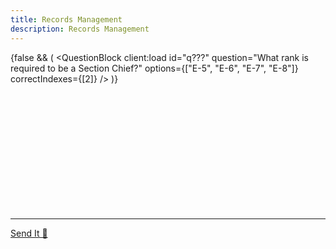 ```yaml
---
title: Records Management
description: Records Management
---
```



{false && (
  <QuestionBlock
    client:load
    id="q???"
    question="What rank is required to be a Section Chief?"
    options={["E-5", "E-6", "E-7", "E-8"]}
    correctIndexes={[2]}
  />
)}

<div className="space-y-1 max-w-none">
  <QuestionBlock
    client:load
    id="q1"
    question="Ensuring proper collection, preservation, and safeguarding of federal records is the responsibility of _____."
    options={["Unit Commanders", "Unit Records Managers", "Base Records Managers", "All Department of the Air Force Personnel (military, civilians, contractors)"]}
    correctIndexes={[3]}
  />
<br />
  <QuestionBlock
    client:load
    id="q2"
    question="Which statement is NOT true as it pertains to maintaining an effective records management program?"
    options={["It's used to preserve our nation's history.", "It assists with mission planning and operations", "It allows for informed decision making at all levels within the chain.", "Individuals cannot be held liable for records not properly maintained/disposed of."]}
    correctIndexes={[3]}
  />
<br />
  <QuestionBlock
    client:load
    id="q3"
    question="Which of the following documents are considered a record?"
    options={["Routing Slip", "Air Force Times", "CMSAF Post on Twitter", "Signed Appointment Letter", "Selfie with the First Sergeant", "AF Achievement Medal with Order Number"]}
    correctIndexes={[2,3,5]}
  />
<br />
  <QuestionBlock
    client:load
    id="q4"
    question="This type of document is created or received during peacetime, wartime, or contingency operations and once released it cannot be altered."
    options={["Draft", "Record", "Non-Record", "Personal Record"]}
    correctIndexes={[1]}
  />
<br />
  <QuestionBlock
    client:load
    id="q5"
    question="Which of the following statements most accurately describes a permanent record?"
    options={["Destroyed after a specific time period", "Has enduring historical value", "Held anywhere from 1 day to 100 years", "Kept forever", "Transferred to National Archives for preservation", "The vast majority of Air Force records"]}
    correctIndexes={[1,3,4]}
  />
<br />
    <QuestionBlock
    client:load
    id="q6"
    question="Emergency Operating records and Legal and Financial Rights records are considered _____."
    options={["Non-Records", "Essential Records", "Temporary Records", "Operational Records"]}
    correctIndexes={[1]}
  />
<br />
  <QuestionBlock
    client:load
    id="q7"
    question="Which of the following shows the record lifecycle phases in the appropriate sequence?"
    options={["Creation, Maintenance and Use, Disposition", "Maintenance and Use, Creation, Disposition", "Disposition, Creation, Maintenance and Use", "Maintenance and Use, Disposition, Creation"]}
    correctIndexes={[0]}
  />
<br />
  <QuestionBlock
    client:load
    id="q8"
    question="To be considered an official record the document must be _____."
    options={["drafted and routed", "filed, used, or printed", "signed, approved, or relesased", "retrieved, disseminated, or duplicated"]}
    correctIndexes={[2]}
  />
<br />
  <QuestionBlock
    client:load
    id="q9"
    question="An action that requires you to search for information and prevent it from being destroyed until the freeze is lifted is known as a _____."
    options={["Records Hold", "Litigation Hold", "Litigation Freeze", "Records Discovery"]}
    correctIndexes={[1]}
  />
<br />
  <QuestionBlock
    client:load
    id="q10"
    question="At a minimum, members leaving federal service require permission from their records professional to remove documents, with the exception of _____."
    options={["Extra Copies", "Non-Records", "Official Records", "Personal Documents"]}
    correctIndexes={[3]}
  />
<br />
  <QuestionBlock
    client:load
    id="q11"
    question="When responding to litigation holds, FOIA requests, investigations, or inquiries you must provide all responsive _____."
    options={["messages", "messages and emojis", "messages and attachments", "messages, attachments, and emojis"]}
    correctIndexes={[3]}
  />
<br />
  <QuestionBlock
    client:load
    id="q12"
    question="Once texts or electronic messages are assessed as being official records, how long do you have to transfer them to the office repository?"
    options={["24 hours", "48 hours", "5 duty days", "10 duty days"]}
    correctIndexes={[1]}
  />
</div>

---

<div style={{
  marginTop: '3rem',
  textAlign: 'center'
}}>
  <a
    href="https://coff.ee/qtcbt"
    target="_blank"
    rel="noopener noreferrer"
    style={{
      display: 'inline-block',
      padding: '0.5rem 1rem',
      backgroundColor: '#FF5E3A',
      color: '#000',
      fontWeight: 'bold',
      borderRadius: '0.375rem',
      textDecoration: 'none'
    }}
  >
    Send It 💸
  </a>
</div>
